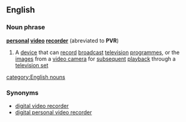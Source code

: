 ==English==
===Noun phrase===
{{wikipedia}}
'''[[personal]] [[video]] [[recorder]]''' (abreviated to '''PVR''')
# A [[device]] that can [[record]] [[broadcast]] [[television]] [[programme]]s, or the [[image]]s from a [[video camera]] for [[subsequent]] [[playback]] through a [[television set]]
[[category:English nouns]]

===Synonyms===
* [[digital video recorder]]
* [[digital personal video recorder]]